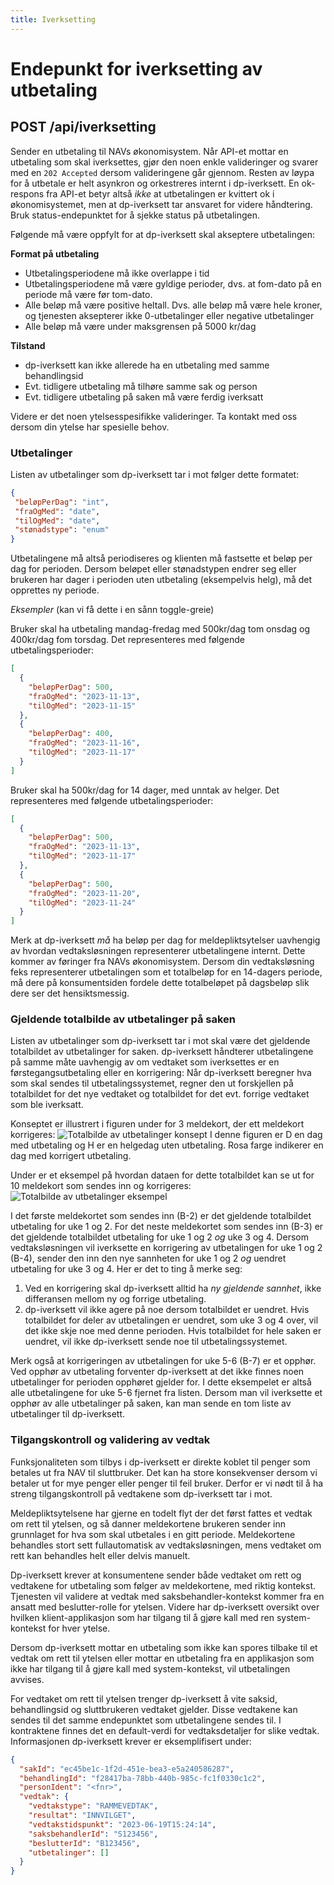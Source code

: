 ```yaml
---
title: Iverksetting
---
```


# Endepunkt for iverksetting av utbetaling

## POST /api/iverksetting

Sender en utbetaling til NAVs økonomisystem. Når API-et mottar en utbetaling som skal iverksettes, gjør den noen enkle valideringer
og svarer med en `202 Accepted` dersom valideringene går gjennom. Resten av løypa for å utbetale er helt asynkron og orkestreres
internt i dp-iverksett. En ok-respons fra API-et betyr altså _ikke_ at utbetalingen er kvittert ok i økonomisystemet, men at
dp-iverksett tar ansvaret for videre håndtering. Bruk status-endepunktet for å sjekke status på utbetalingen.

Følgende må være oppfylt for at dp-iverksett skal akseptere utbetalingen:

**Format på utbetaling**
* Utbetalingsperiodene må ikke overlappe i tid
* Utbetalingsperiodene må være gyldige perioder, dvs. at fom-dato på en periode må være før tom-dato.
* Alle beløp må være positive heltall. Dvs. alle beløp må være hele kroner, og tjenesten aksepterer ikke 0-utbetalinger eller negative utbetalinger
* Alle beløp må være under maksgrensen på 5000 kr/dag

**Tilstand**
* dp-iverksett kan ikke allerede ha en utbetaling med samme behandlingsid
* Evt. tidligere utbetaling må tilhøre samme sak og person
* Evt. tidligere utbetaling på saken må være ferdig iverksatt

Videre er det noen ytelsesspesifikke valideringer. Ta kontakt med oss dersom din ytelse har spesielle behov.

### Utbetalinger

Listen av utbetalinger som dp-iverksett tar i mot følger dette formatet:
```json
{
 "beløpPerDag": "int",
 "fraOgMed": "date",
 "tilOgMed": "date",
 "stønadstype": "enum"
}
```
Utbetalingene må altså periodiseres og klienten må fastsette et beløp per dag for perioden. Dersom beløpet eller stønadstypen
endrer seg eller brukeren har dager i perioden uten utbetaling (eksempelvis helg), må det opprettes ny periode.

_Eksempler_ (kan vi få dette i en sånn toggle-greie)

Bruker skal ha utbetaling mandag-fredag med 500kr/dag tom onsdag og 400kr/dag fom torsdag. Det representeres med følgende utbetalingsperioder:
```json
[
  {
    "beløpPerDag": 500,
    "fraOgMed": "2023-11-13",
    "tilOgMed": "2023-11-15"
  },
  {
    "beløpPerDag": 400,
    "fraOgMed": "2023-11-16",
    "tilOgMed": "2023-11-17"
  }
]
```

Bruker skal ha 500kr/dag for 14 dager, med unntak av helger. Det representeres med følgende utbetalingsperioder:
```json
[
  {
    "beløpPerDag": 500,
    "fraOgMed": "2023-11-13",
    "tilOgMed": "2023-11-17"
  },
  {
    "beløpPerDag": 500,
    "fraOgMed": "2023-11-20",
    "tilOgMed": "2023-11-24"
  }
]
```

Merk at dp-iverksett _må_ ha beløp per dag for meldepliktsytelser uavhengig av hvordan vedtaksløsningen representerer utbetalingene
internt. Dette kommer av føringer fra NAVs økonomisystem. Dersom din vedtaksløsning feks representerer utbetalingen som et
totalbeløp for en 14-dagers periode, må dere på konsumentsiden fordele dette totalbeløpet på dagsbeløp slik dere ser det hensiktsmessig.

### Gjeldende totalbilde av utbetalinger på saken

Listen av utbetalinger som dp-iverksett tar i mot skal være det gjeldende totalbildet av utbetalinger for saken. dp-iverksett håndterer utbetalingene
på samme måte uavhengig av om vedtaket som iverksettes er en førstegangsutbetaling eller en korrigering: Når dp-iverksett beregner hva som skal sendes
til utbetalingssystemet, regner den ut forskjellen på totalbildet for det nye vedtaket og totalbildet for det evt. forrige vedtaket som ble iverksatt.

Konseptet er illustrert i figuren under for 3 meldekort, der ett meldekort korrigeres:
![Totalbilde av utbetalinger konsept](/totalbilde_utbetalinger2.png)
I denne figuren er D en dag med utbetaling og H er en helgedag uten utbetaling. Rosa farge indikerer en dag med korrigert utbetaling.

Under er et eksempel på hvordan dataen for dette totalbildet kan se ut for 10 meldekort som sendes inn og korrigeres:
![Totalbilde av utbetalinger eksempel](/totalbilde_utbetalinger.png)

I det første meldekortet som sendes inn (B-2) er det gjeldende totalbildet utbetaling for uke 1 og 2. For det neste meldekortet som sendes inn (B-3)
er det gjeldende totalbildet utbetaling for uke 1 og 2 _og_ uke 3 og 4. Dersom vedtaksløsningen vil iverksette en korrigering av utbetalingen for uke 1 og 2 (B-4),
sender den inn den nye sannheten for uke 1 og 2 _og_ uendret utbetaling for uke 3 og 4. Her er det to ting å merke seg:
1. Ved en korrigering skal dp-iverksett alltid ha _ny gjeldende sannhet_, ikke differansen mellom ny og forrige utbetaling.
2. dp-iverksett vil ikke agere på noe dersom totalbildet er uendret. Hvis totalbildet for deler av utbetalingen er uendret, som uke 3 og 4 over,
vil det ikke skje noe med denne perioden. Hvis totalbildet for hele saken er uendret, vil ikke dp-iverksett sende noe til utbetalingssystemet.

Merk også at korrigeringen av utbetalingen for uke 5-6 (B-7) er et opphør. Ved opphør av utbetaling forventer dp-iverksett at det ikke finnes noen utbetalinger
for perioden opphøret gjelder for. I dette eksempelet er altså alle utbetalingene for uke 5-6 fjernet fra listen. Dersom man vil iverksette et opphør av alle utbetalinger på saken,
kan man sende en tom liste av utbetalinger til dp-iverksett.

### Tilgangskontroll og validering av vedtak

Funksjonaliteten som tilbys i dp-iverksett er direkte koblet til penger som betales ut fra NAV til sluttbruker. Det kan ha store konsekvenser
dersom vi betaler ut for mye penger eller penger til feil bruker. Derfor er vi nødt til å ha streng tilgangskontroll på vedtakene som dp-iverksett
tar i mot.

Meldepliktsytelsene har gjerne en todelt flyt der det først fattes et vedtak om rett til ytelsen, og så danner meldekortene brukeren sender inn
grunnlaget for hva som skal utbetales i en gitt periode. Meldekortene behandles stort sett fullautomatisk av vedtaksløsningen, mens vedtaket om
rett kan behandles helt eller delvis manuelt.

Dp-iverksett krever at konsumentene sender både vedtaket om rett og vedtakene for utbetaling som følger av meldekortene, med riktig kontekst. Tjenesten vil validere
at vedtak med saksbehandler-kontekst kommer fra en ansatt med beslutter-rolle for ytelsen. Videre har dp-iverksett oversikt over hvilken klient-applikasjon som
har tilgang til å gjøre kall med ren system-kontekst for hver ytelse.

Dersom dp-iverksett mottar en utbetaling som ikke kan spores tilbake til et vedtak om rett til ytelsen eller mottar en utbetaling fra en applikasjon
som ikke har tilgang til å gjøre kall med system-kontekst, vil utbetalingen avvises.

For vedtaket om rett til ytelsen trenger dp-iverksett å vite saksid, behandlingsid og sluttbrukeren vedtaket gjelder. Disse vedtakene kan sendes
til det samme endepunktet som utbetalingene sendes til. I kontraktene finnes det en default-verdi for vedtaksdetaljer for slike vedtak. Informasjonen
dp-iverksett krever er eksemplifisert under:

```json
{
  "sakId": "ec45be1c-1f2d-451e-bea3-e5a240586287",
  "behandlingId": "f28417ba-78bb-440b-985c-fc1f0330c1c2",
  "personIdent": "<fnr>",
  "vedtak": {
    "vedtakstype": "RAMMEVEDTAK",
    "resultat": "INNVILGET",
    "vedtakstidspunkt": "2023-06-19T15:24:14",
    "saksbehandlerId": "S123456",
    "beslutterId": "B123456",
    "utbetalinger": []
  }
}
```